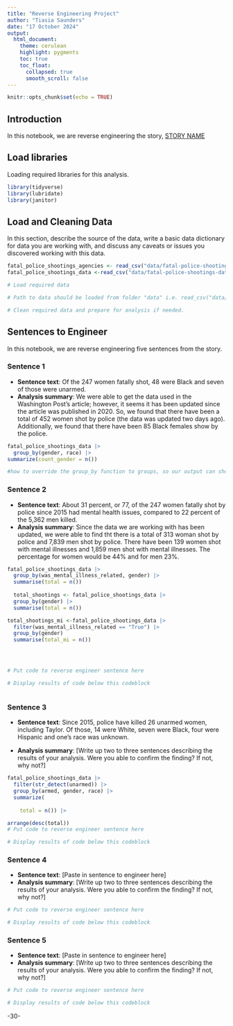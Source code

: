 ```yaml
---
title: "Reverse Engineering Project"
author: "Tiasia Saunders"
date: "17 October 2024"
output:
  html_document:
    theme: cerulean
    highlight: pygments
    toc: true
    toc_float:
      collapsed: true
      smooth_scroll: false
---
```


```r
knitr::opts_chunk$set(echo = TRUE)
```

## Introduction

In this notebook, we are reverse engineering the story, [STORY NAME](STORY%20URL)

## Load libraries

Loading required libraries for this analysis.

```r
library(tidyverse)
library(lubridate)
library(janitor)
```

## Load and Cleaning Data

In this section, describe the source of the data, write a basic data dictionary for data you are working with, and discuss any caveats or issues you discovered working with this data.

```r
fatal_police_shootings_agencies <- read_csv("data/fatal-police-shootings-agencies.csv") 
fatal_police_shootings_data <-read_csv("data/fatal-police-shootings-data.csv") 

# Load required data

# Path to data should be loaded from folder "data" i.e. read_csv("data/name_of_data.csv")

# Clean required data and prepare for analysis if needed. 


```

## Sentences to Engineer

In this notebook, we are reverse engineering five sentences from the story.

### Sentence 1

-   **Sentence text**: Of the 247 women fatally shot, 48 were Black and seven of those were unarmed.
-   **Analysis summary**: We were able to get the data used in the Washington Post's article; however, it seems it has been updated since the article was published in 2020. So, we found that there have been a total of 452 women shot by police (the data was updated two days ago). Additionally, we found that there have been 85 Black females show by the police.

```r
fatal_police_shootings_data |> 
  group_by(gender, race) |> 
summarize(count_gender = n())

#how to override the group_by function to groups, so our output can show on the first table? 

```

### Sentence 2

-   **Sentence text**: About 31 percent, or 77, of the 247 women fatally shot by police since 2015 had mental health issues, compared to 22 percent of the 5,362 men killed.
-   **Analysis summary**: Since the data we are working with has been updated, we were able to find tht there is a total of 313 woman shot by police and 7,839 men shot by police. There have been 139 women shot with mental illnesses and 1,859 men shot with mental illnesses. The percentage for women would be 44% and for men 23%.

```r
fatal_police_shootings_data |>
  group_by(was_mental_illness_related, gender) |>
  summarise(total = n()) 
  
  total_shootings <- fatal_police_shootings_data |>
  group_by(gender) |>
  summarise(total = n())

total_shootings_mi <-fatal_police_shootings_data |>
  filter(was_mental_illness_related == "True") |>
  group_by(gender)
  summarise(total_mi = n())




# Put code to reverse engineer sentence here

# Display results of code below this codeblock



```

### Sentence 3

-   **Sentence text**: Since 2015, police have killed 26 unarmed women, including Taylor. Of those, 14 were White, seven were Black, four were Hispanic and one’s race was unknown. 

-   **Analysis summary**: [Write up two to three sentences describing the results of your analysis. Were you able to confirm the finding? If not, why not?]

```r
fatal_police_shootings_data |>
  filter(str_detect(unarmed)) |>
  group_by(armed, gender, race) |> 
  summarize(
    
    total = n()) |>

arrange(desc(total))
# Put code to reverse engineer sentence here

# Display results of code below this codeblock

```

### Sentence 4

-   **Sentence text**: [Paste in sentence to engineer here]
-   **Analysis summary**: [Write up two to three sentences describing the results of your analysis. Were you able to confirm the finding? If not, why not?]

```r
# Put code to reverse engineer sentence here

# Display results of code below this codeblock

```

### Sentence 5

-   **Sentence text**: [Paste in sentence to engineer here]
-   **Analysis summary**: [Write up two to three sentences describing the results of your analysis. Were you able to confirm the finding? If not, why not?]

```r
# Put code to reverse engineer sentence here

# Display results of code below this codeblock

```

-30-

